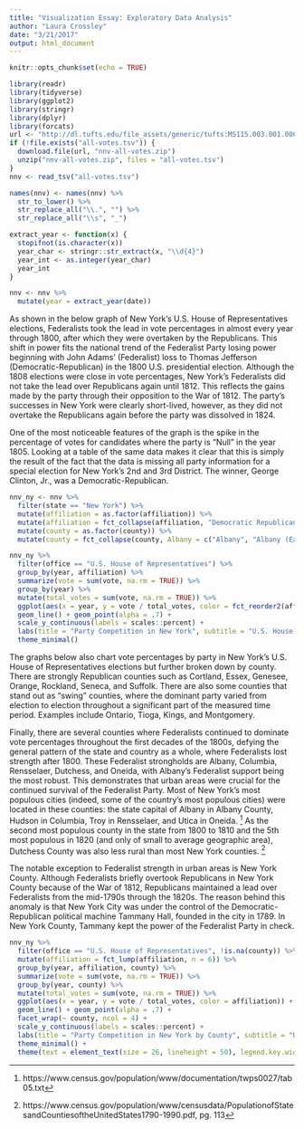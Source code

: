 ```yaml
---
title: "Visualization Essay: Exploratory Data Analysis"
author: "Laura Crossley"
date: "3/21/2017"
output: html_document
---
```


```r
knitr::opts_chunk$set(echo = TRUE)
```
```r
library(readr)
library(tidyverse)
library(ggplot2)
library(stringr)
library(dplyr)
library(forcats)
url <- "http://dl.tufts.edu/file_assets/generic/tufts:MS115.003.001.00001/0"
if (!file.exists("all-votes.tsv")) {
  download.file(url, "nnv-all-votes.zip")
  unzip("nnv-all-votes.zip", files = "all-votes.tsv")
}
nnv <- read_tsv("all-votes.tsv")
```
```r
names(nnv) <- names(nnv) %>% 
  str_to_lower() %>%
  str_replace_all("\\.", "") %>% 
  str_replace_all("\\s", "_")

extract_year <- function(x) {
  stopifnot(is.character(x)) 
  year_char <- stringr::str_extract(x, "\\d{4}") 
  year_int <- as.integer(year_char)
  year_int
}

nnv <- nnv %>%
  mutate(year = extract_year(date))
```


As shown in the below graph of New York's U.S. House of Representatives elections, Federalists took the lead in vote percentages in almost every year through 1800, after which they were overtaken by the Republicans. This shift in power fits the national trend of the Federalist Party losing power beginning with John Adams' (Federalist) loss to Thomas Jefferson (Democratic-Republican) in the 1800 U.S. presidential election. Although the 1808 elections were close in vote percentages, New York's Federalists did not take the lead over Republicans again until 1812. This reflects the gains made by the party through their opposition to the War of 1812. The party's successes in New York were clearly short-lived, however, as they did not overtake the Republicans again before the party was dissolved in 1824.

One of the most noticeable features of the graph is the spike in the percentage of votes for candidates where the party is "Null" in the year 1805. Looking at a table of the same data makes it clear that this is simply the result of the fact that the data is missing all party information for a special election for New York's 2nd and 3rd District. The winner, George Clinton, Jr., was a Democratic-Republican.


```r
nnv_ny <- nnv %>%
  filter(state == "New York") %>%
  mutate(affiliation = as.factor(affiliation)) %>%
  mutate(affiliation = fct_collapse(affiliation, "Democratic Republican" = c("1st Ticket Democratic Republican", "2nd Ticket Democratic Republican"), Administration = c("Administration", "Administration Ticket"), "Anti-Clintonian" = c("Anti-Clinton", "Anti-Clintonian"), "Anti-Federalist" = c("Anti-Federal", "Anti-Federalist", "Anti-Federalist (Republican)"), Clintonian = c("Clinton", "Clintonian", "Clinton Ticket", "Clintonian Ticket"), "Clintonian/Federalist" = c("Clintonian / Federal", "Clintonian/Federal", "Clintonian/Federalist", "Federal / Clintonian", "Federal/Clintonian", "Federalist/Clintonian"), "Federalist" = c("Federalist", "Federal", "Federalists"), "Democrat" = c("Democrat", "Democratic"), "Independent/Federalist" = c("Indepedent/Federalist", "Independent/Federalist"), "King Caucus" = c("King Caucus", "King Caucus Ticket"), "Null" = c("null", "nul", "Others"), Lewisite = c("Lewisite", "Lewis Ticket"), "People's" = c("People's Candidate", "People's Ticket", "The People's Ticket"), Union = c("Union", "Union of Parties"), Republican = c("Republican", "Republicans"))) %>%
  mutate(county = as.factor(county)) %>%
  mutate(county = fct_collapse(county, Albany = c("Albany", "Albany (East)", "Albany (West)", "E. Albany", "W. Albany", "Watervliet", "Bern", "Bethlehem", "Coeymans", "Guilderland", "Westerlo"), Allegany = c("Allegany", "Alleghany"), Cattaraugus = c("Cattaraugus", "Cattaragus"), Chautauqua = c("Chautauque", "Chatauque"), Dutchess = c("Dutchess", "Duchess", "Dutchess (Part)"), Genesee = c("Genesee", "Genesse"), Orange = c("Orange", "Orange County"), Rensselaer = c("Rensselaer", "Rensselaerville", "Rennselaer"), Westchester = c("Westchester", "Westchester (Lower)", "Westchester (Upper)")))

nnv_ny %>%
  filter(office == "U.S. House of Representatives") %>%
  group_by(year, affiliation) %>%
  summarize(vote = sum(vote, na.rm = TRUE)) %>%
  group_by(year) %>%
  mutate(total_votes = sum(vote, na.rm = TRUE)) %>%
  ggplot(aes(x = year, y = vote / total_votes, color = fct_reorder2(affiliation, year, vote))) +
  geom_line() + geom_point(alpha = .7) +
  scale_y_continuous(labels = scales::percent) +
  labs(title = "Party Competition in New York", subtitle = "U.S. House of Representatives Elections, 1789-1824", x = NULL, y = "Percentage of Vote", color = "Party") +
  theme_minimal()
```


The graphs below also chart vote percentages by party in New York's U.S. House of Representatives elections but further broken down by county. There are strongly Republican counties such as Cortland, Essex, Genesee, Orange, Rockland, Seneca, and Suffolk. There are also some counties that stand out as "swing" counties, where the dominant party varied from election to election throughout a significant part of the measured time period. Examples include Ontario, Tioga, Kings, and Montgomery.

Finally, there are several counties where Federalists continued to dominate vote percentages throughout the first decades of the 1800s, defying the general pattern of the state and country as a whole, where Federalists lost strength after 1800. These Federalist strongholds are Albany, Columbia, Rensselaer, Dutchess, and Oneida, with Albany's Federalist support being the most robust. This demonstrates that urban areas were crucial for the continued survival of the Federalist Party. Most of New York's most populous cities (indeed, some of the country's most populous cities) were located in these counties: the state capital of Albany in Albany County, Hudson in Columbia, Troy in Rensselaer, and Utica in Oneida.
^[https://www.census.gov/population/www/documentation/twps0027/tab05.txt]
As the second most populous county in the state from 1800 to 1810 and the 5th most populous in 1820 (and only of small to average geographic area), Dutchess County was also less rural than most New York counties.
^[https://www.census.gov/population/www/censusdata/PopulationofStatesandCountiesoftheUnitedStates1790-1990.pdf, pg. 113]

The notable exception to Federalist strength in urban areas is New York County. Although Federalists briefly overtook Republicans in New York County because of the War of 1812, Republicans maintained a lead over Federalists from the mid-1790s through the 1820s. The reason behind this anomaly is that New York City was under the control of the Democratic-Republican political machine Tammany Hall, founded in the city in 1789. In New York County, Tammany kept the power of the Federalist Party in check.


```r
nnv_ny %>%
  filter(office == "U.S. House of Representatives", !is.na(county)) %>%
  mutate(affiliation = fct_lump(affiliation, n = 6)) %>%
  group_by(year, affiliation, county) %>%
  summarize(vote = sum(vote, na.rm = TRUE)) %>%
  group_by(year, county) %>%
  mutate(total_votes = sum(vote, na.rm = TRUE)) %>%
  ggplot(aes(x = year, y = vote / total_votes, color = affiliation)) +
  geom_line() + geom_point(alpha = .7) +
  facet_wrap(~ county, ncol = 4) +
  scale_y_continuous(labels = scales::percent) +
  labs(title = "Party Competition in New York by County", subtitle = "U.S. House of Representatives Elections, 1789-1824", x = NULL, y = "Percentage of Vote", color = "Party") +
  theme_minimal() +
  theme(text = element_text(size = 26, lineheight = 50), legend.key.width = unit(4, "line"))

```




